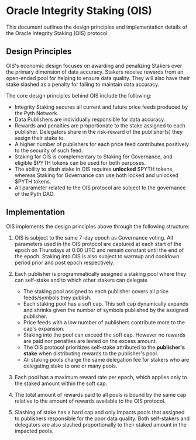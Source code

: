 # Oracle Integrity Staking (OIS)

This document outlines the design principles and implementation details of the Oracle Integrity Staking (OIS) protocol.

## Design Principles

OIS's economic design focuses on awarding and penalizing Stakers over the primary dimension of data accuracy.
Stakers receive rewards from an open-ended pool for helping to ensure data quality. They will also have their stake slashed as a penalty for failing to maintain data accuracy.

The core design principles behind OIS include the following:

- Integrity Staking secures all current and future price feeds produced by the Pyth Network.
- Data Publishers are individually responsible for data accuracy.
- Rewards and penalties are proportionate to the stake assigned to each publisher. Delegators share in the risk-reward of the publisher(s) they assign their stake to.
- A higher number of publishers for each price feed contributes positively to the security of such feed.
- Staking for OIS is complementary to Staking for Governance, and eligible $PYTH tokens can be used for both purposes.
- The ability to slash stake in OIS requires **unlocked** \$PYTH tokens, whereas Staking for Governance can use both locked and unlocked $PYTH tokens.
- All parameter related to the OIS protocol are subject to the governance of the Pyth DAO.

## Implementation

OIS implements the design principles above through the following structure:

1. OIS is subject to the same 7-day epoch as Governance voting. All parameters used in the OIS protocol are captured at each start of the epoch on Thursdays at 0:00 UTC and remain constant until the end of the epoch. Staking into OIS is also subject to warmup and cooldown period prior and post epoch respectively.

2. Each publisher is programmatically assigned a staking pool where they can self-stake and to which other stakers can delegate
   - The staking pool assigned to each publisher covers all price feeds/symbols they publish.
   - Each staking pool has a soft cap. This soft cap dynamically expands and shrinks given the number of symbols published by the assigned publisher.
   - Price feeds with a low number of publishers contribute more to the cap's expansion.
   - Staking into the pool can exceed the soft cap. However no rewards are paid nor penalties are levied on the excess amount.
   - The OIS protocol prioritizes self-stake attributed to the **publisher's stake** when distributing rewards to the publisher's pool.
   - All staking pools charge the same delegation fee for stakers who are delegating stake to one or many pools.
3. Each pool has a maximum reward rate per epoch, which applies only to the staked amount within the soft cap.
4. The total amount of rewards paid to all pools is bound by the same cap relative to the amount of rewards available to the OIS protocol.
5. Slashing of stake has a hard cap and only impacts pools that assigned to publishers responsible for the poor data quality. Both self-stakers and delegators are also slashed proportionally to their staked amount in the impacted pools.
